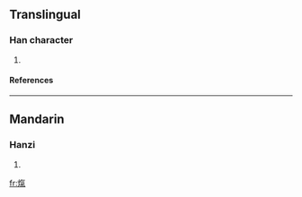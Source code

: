 ==Translingual==
===Han character===
{{Han char|rn=86|rad=火|as=10|sn=14|four=9881<sub>7</sub>|canj=火人弓木 (FOND)}}
# {{defn|Han|sort=火10}}
====References====
{{Han ref|kx=0678.360|dkj=19283|dj=1090.250|hdz=32223.110|uh=7182|ud=29058|bh=E2BF|bd=58047}}

----
==Mandarin==
===Hanzi===
{{cmn-hanzi|pin=[[xì]] ([[xi4]])|wg=hsi<sup>4</sup>}}
# {{defn|Mandarin}}

[[fr:熂]]